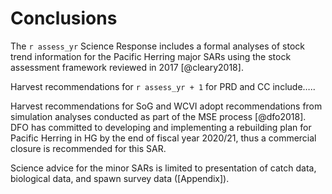 # Conclusions

The `r assess_yr` Science Response includes a formal analyses of stock trend information for the Pacific Herring major SARs using the stock assessment framework reviewed in 2017 [@cleary2018]. 

Harvest recommendations for `r assess_yr + 1` for PRD and CC include.....

Harvest recommendations for SoG and WCVI adopt recommendations from simulation analyses conducted as part of the MSE process [@dfo2018].
DFO has committed to developing and implementing a rebuilding plan for Pacific Herring in HG by the end of fiscal year 2020/21, thus a commercial closure is recommended for this SAR.

Science advice for the minor SARs is limited to presentation of catch data, biological data, and spawn survey data ([Appendix]).
